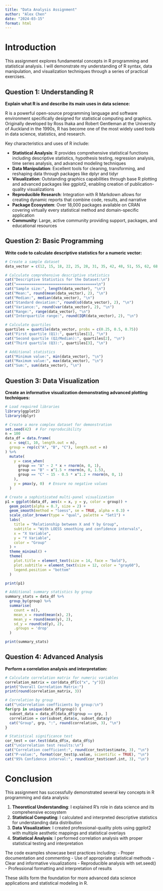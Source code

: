 ```yaml
---
title: "Data Analysis Assignment"
author: "Alex Chen"
date: "2024-03-15"
format: html
---
```


# Introduction

This assignment explores fundamental concepts in R programming and statistical analysis. I will demonstrate my understanding of R syntax, data manipulation, and visualization techniques through a series of practical exercises.

## Question 1: Understanding R

**Explain what R is and describe its main uses in data science:**

R is a powerful open-source programming language and software environment specifically designed for statistical computing and graphics. Originally developed by Ross Ihaka and Robert Gentleman at the University of Auckland in the 1990s, R has become one of the most widely used tools in data science, statistics, and research.

Key characteristics and uses of R include:

- **Statistical Analysis**: R provides comprehensive statistical functions including descriptive statistics, hypothesis testing, regression analysis, time series analysis, and advanced modeling techniques
- **Data Manipulation**: Excellent tools for cleaning, transforming, and reshaping data through packages like dplyr and tidyr
- **Visualization**: Outstanding graphics capabilities through base R plotting and advanced packages like ggplot2, enabling creation of publication-quality visualizations
- **Reproducible Research**: Integration with R Markdown allows for creating dynamic reports that combine code, results, and narrative
- **Package Ecosystem**: Over 18,000 packages available on CRAN covering virtually every statistical method and domain-specific application
- **Community**: Large, active community providing support, packages, and educational resources

## Question 2: Basic Programming

**Write code to calculate descriptive statistics for a numeric vector:**

```r
# Create a sample dataset
data_vector = c(12, 15, 18, 22, 25, 28, 31, 35, 42, 48, 51, 55, 62, 68, 75)

# Calculate comprehensive descriptive statistics
cat("Descriptive Statistics for the Dataset:\n")
cat("=====================================\n")
cat("Sample size:", length(data_vector), "\n")
cat("Mean:", round(mean(data_vector), 2), "\n")
cat("Median:", median(data_vector), "\n")
cat("Standard deviation:", round(sd(data_vector), 2), "\n")
cat("Variance:", round(var(data_vector), 2), "\n")
cat("Range:", range(data_vector), "\n")
cat("Interquartile range:", round(IQR(data_vector), 2), "\n")

# Calculate quartiles
quartiles = quantile(data_vector, probs = c(0.25, 0.5, 0.75))
cat("First quartile (Q1):", quartiles[1], "\n")
cat("Second quartile (Q2/Median):", quartiles[2], "\n")
cat("Third quartile (Q3):", quartiles[3], "\n")

# Additional statistics
cat("Minimum value:", min(data_vector), "\n")
cat("Maximum value:", max(data_vector), "\n")
cat("Sum:", sum(data_vector), "\n")
```

## Question 3: Data Visualization

**Create an informative visualization demonstrating advanced plotting techniques:**

```r
# Load required libraries
library(ggplot2)
library(dplyr)

# Create a more complex dataset for demonstration
set.seed(42)  # For reproducibility
n = 100
data_df = data.frame(
  x = seq(1, 10, length.out = n),
  group = rep(c("A", "B", "C"), length.out = n)
) %>%
  mutate(
    y = case_when(
      group == "A" ~ 2 * x + rnorm(n, 0, 1),
      group == "B" ~ x^1.5 + rnorm(n, 0, 1.5),
      group == "C" ~ 15 - 0.5 * x^1.2 + rnorm(n, 0, 1)
    ),
    y = pmax(y, 0)  # Ensure no negative values
  )

# Create a sophisticated multi-panel visualization
p1 = ggplot(data_df, aes(x = x, y = y, color = group)) +
  geom_point(alpha = 0.7, size = 2) +
  geom_smooth(method = "loess", se = TRUE, alpha = 0.3) +
  scale_color_brewer(type = "qual", palette = "Set1") +
  labs(
    title = "Relationship between X and Y by Group",
    subtitle = "With LOESS smoothing and confidence intervals",
    x = "X Variable",
    y = "Y Variable",
    color = "Group"
  ) +
  theme_minimal() +
  theme(
    plot.title = element_text(size = 14, face = "bold"),
    plot.subtitle = element_text(size = 12, color = "gray60"),
    legend.position = "bottom"
  )

print(p1)

# Additional summary statistics by group
summary_stats = data_df %>%
  group_by(group) %>%
  summarise(
    count = n(),
    mean_x = round(mean(x), 2),
    mean_y = round(mean(y), 2),
    sd_y = round(sd(y), 2),
    .groups = 'drop'
  )

print(summary_stats)
```

## Question 4: Advanced Analysis

**Perform a correlation analysis and interpretation:**

```r
# Calculate correlation matrix for numeric variables
correlation_matrix = cor(data_df[c("x", "y")])
print("Overall Correlation Matrix:")
print(round(correlation_matrix, 3))

# Correlation by group
cat("\nCorrelation coefficients by group:\n")
for(grp in unique(data_df$group)) {
  subset_data = data_df[data_df$group == grp, ]
  correlation = cor(subset_data$x, subset_data$y)
  cat("Group", grp, ":", round(correlation, 3), "\n")
}

# Statistical significance test
cor_test = cor.test(data_df$x, data_df$y)
cat("\nCorrelation test results:\n")
cat("Correlation coefficient:", round(cor_test$estimate, 3), "\n")
cat("P-value:", format(cor_test$p.value, scientific = TRUE), "\n")
cat("95% Confidence interval:", round(cor_test$conf.int, 3), "\n")
```

# Conclusion

This assignment has successfully demonstrated several key concepts in R programming and data analysis:

1. **Theoretical Understanding**: I explained R's role in data science and its comprehensive ecosystem
2. **Statistical Computing**: I calculated and interpreted descriptive statistics for understanding data distribution
3. **Data Visualization**: I created professional-quality plots using ggplot2 with multiple aesthetic mappings and statistical overlays
4. **Statistical Analysis**: I performed correlation analysis with proper statistical testing and interpretation

The code examples showcase best practices including:
- Proper documentation and commenting
- Use of appropriate statistical methods
- Clear and informative visualizations
- Reproducible analysis with set.seed()
- Professional formatting and interpretation of results

These skills form the foundation for more advanced data science applications and statistical modeling in R.